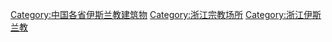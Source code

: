 [[Category:中国各省伊斯兰教建筑物|Category:中国各省伊斯兰教建筑物]]
[[Category:浙江宗教场所|Category:浙江宗教场所]]
[[Category:浙江伊斯兰教|Category:浙江伊斯兰教]]